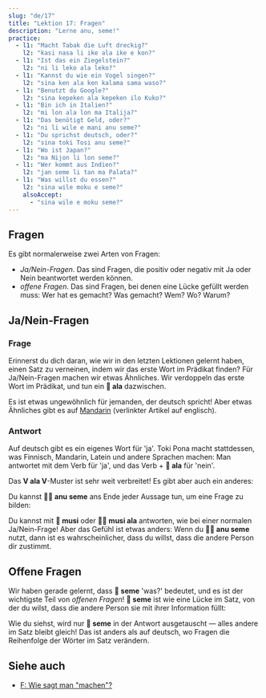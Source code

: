 ```yaml
---
slug: "de/17"
title: "Lektion 17: Fragen"
description: "Lerne anu, seme!"
practice:
  - l1: "Macht Tabak die Luft dreckig?"
    l2: "kasi nasa li ike ala ike e kon?"
  - l1: "Ist das ein Ziegelstein?"
    l2: "ni li leko ala leko?"
  - l1: "Kannst du wie ein Vogel singen?"
    l2: "sina ken ala ken kalama sama waso?"
  - l1: "Benutzt du Google?"
    l2: "sina kepeken ala kepeken ilo Kuko?"
  - l1: "Bin ich in Italien?"
    l2: "mi lon ala lon ma Italija?"
  - l1: "Das benötigt Geld, oder?"
    l2: "ni li wile e mani anu seme?"
  - l1: "Du sprichst deutsch, oder?"
    l2: "sina toki Tosi anu seme?"
  - l1: "Wo ist Japan?"
    l2: "ma Nijon li lon seme?"
  - l1: "Wer kommt aus Indien?"
    l2: "jan seme li tan ma Palata?"
  - l1: "Was willst du essen?"
    l2: "sina wile moku e seme?"
    alsoAccept:
      - "sina wile e moku seme?"
---
```



## Fragen

Es gibt normalerweise zwei Arten von Fragen:

* *Ja/Nein-Fragen*. Das sind Fragen, die positiv oder negativ mit Ja oder Nein beantwortet werden können.
* *offene Fragen*. Das sind Fragen, bei denen eine Lücke gefüllt werden muss: Wer hat es gemacht? Was gemacht? Wem? Wo? Warum?

## Ja/Nein-Fragen

### Frage

Erinnerst du dich daran, wie wir in den letzten Lektionen gelernt haben, einen Satz zu verneinen, indem wir das erste Wort im Prädikat finden? Für Ja/Nein-Fragen machen wir etwas Ähnliches. Wir verdoppeln das erste Wort im Prädikat, und tun ein **󱤂 ala** dazwischen.

<List>
  <Word sl="moku ala moku" m="Isst ...?" />
  <Sentence sl="pipi li moku ala moku e len?" m="Isst die Motte das Tuch?" />
  <Word sl="pona ala pona" m="Ist ... gut?" />
  <Sentence sl="kalama musi li pona ala pona tawa sina?" m="Ist die Musik gut für dich? (Magst du die Musik?)" />
  <Word sl="wile ala wile" m="Will ...?" />
  <Sentence sl="sina wile ala wile lape lon supa?" m="Willst du im Bett schlafen?" />
  <Word sl="lon ala lon" m="Ist ... bei ...?" />
  <Sentence sl="ona li lon ala lon ma Mewika?" m="Sind sie in den USA?" />
</List>

Es ist etwas ungewöhnlich für jemanden, der deutsch spricht! Aber etwas Ähnliches gibt es auf [Mandarin](https://en.wikipedia.org/wiki/A-not-A_question#A-not-AB_form_4) (verlinkter Artikel auf englisch).

### Antwort

Auf deutsch gibt es ein eigenes Wort für 'ja'. Toki Pona macht stattdessen, was Finnisch, Mandarin, Latein und andere Sprachen machen: Man antwortet mit dem Verb für 'ja', und das Verb + **󱤂 ala** für 'nein'.

<List>
  <Sentence sl="sitelen li musi ala musi?" m="Ist dieses Video lustig?" />
  <Word sl="musi." m="Lustig. (=Ist es.)" />
  <Word sl="musi ala." m="Nicht lustig. (=Ist es nicht.)" />
</List>

Das **V ala V**-Muster ist sehr weit verbreitet! Es gibt aber auch ein anderes:

<List>
  <Word sl="seme" m="Was? Welches?" />
  <Word sl="anu" m="oder" />
  <Word sl="anu seme" m="... oder? nicht? oder was?" />
</List>

Du kannst **󱤇󱥙 anu seme** ans Ende jeder Aussage tun, um eine Frage zu bilden:

<List>
  <Sentence sl="sitelen li musi anu seme?" m="The video is fun, right?" />
</List>

Du kannst mit **󱤻 musi** oder **󱤻󱤂 musi ala** antworten, wie bei einer normalen Ja/Nein-Frage! Aber das Gefühl ist etwas anders: Wenn du **󱤇󱥙 anu seme** nutzt, dann ist es wahrscheinlicher, dass du willst, dass die andere Person dir zustimmt.

## Offene Fragen

Wir haben gerade gelernt, dass **󱥙 seme** 'was?' bedeutet, und es ist der wichtigste Teil von *offenen Fragen*! **󱥙 seme** ist wie eine Lücke im Satz, von der du wilst, dass die andere Person sie mit ihrer Information füllt:

<List>
  <Sentence sl="waso li lon seme?" m="Wo ist der Vogel? (lit. Der Vogel ist bei was?)" />
  <Sentence sl="waso li lon tomo." m="Der Vogel ist beim Haus." />
  <Sentence sl="soweli li utala e jan seme?" m="Wen hat das Tier angegriffen? (lit. Das Tier hat welche Person angegriffen?)" />
  <Sentence sl="soweli li utala e jan Ema." m="Das Tier hat Emma angegriffen." />
</List>

Wie du siehst, wird nur **󱥙 seme** in der Antwort ausgetauscht — alles andere im Satz bleibt gleich! Das ist anders als auf deutsch, wo Fragen die Reihenfolge der Wörter im Satz verändern.

<Practice exercises={frontmatter.practice} client:load />

## Siehe auch
* [F: Wie sagt man "machen"?](de/doing/)
